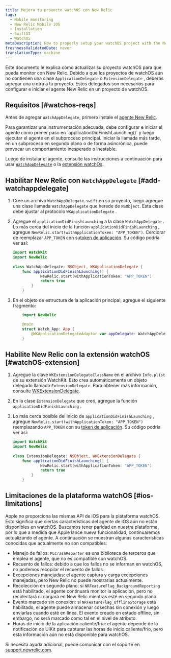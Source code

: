 ```yaml
---
title: Mejora tu proyecto watchOS con New Relic
tags:
  - Mobile monitoring
  - New Relic Mobile iOS
  - Installation
  - SwiftUI
  - WatchOS
metaDescription: How to properly setup your watchOS project with the New Relic agent.
freshnessValidatedDate: never
translationType: machine
---
```


Este documento le explica cómo actualizar su proyecto watchOS para que pueda monitor con New Relic. Debido a que los proyectos de watchOS aún no contienen una clase `ApplicationDelegate` o `ExtensionDelegate` , deberás agregar una u otra a tu proyecto. Estos delegados son necesarios para configurar e iniciar el agente New Relic en un proyecto de watchOS.

## Requisitos [#watchos-reqs]

Antes de agregar `WatchAppDelegate`, primero instale el [agente New Relic](/docs/mobile-monitoring/new-relic-mobile-ios/installation/spm-installation).

<Callout variant="important">
  Para garantizar una instrumentación adecuada, debe configurar e iniciar el agente como primer paso en `applicationDidFinishLaunching()` y luego ejecutar el agente en el subproceso principal. Iniciar la llamada más tarde, en un subproceso en segundo plano o de forma asincrónica, puede provocar un comportamiento inesperado o inestable.
</Callout>

Luego de instalar el agente, consulte las instrucciones a continuación para usar [`WatchAppDelegate`](#add-watchappdelegate) o la [extensión watchOs](#watchOS-extension).

## Habilitar New Relic con `WatchAppDelegate` [#add-watchappdelegate]

1. Cree un archivo `WatchAppDelegate.swift` en su proyecto, luego agregue una clase llamada `WatchAppDelegate` que herede de `NSObject`. Esta clase debe ajustar al protocolo `WKApplicationDelegate` .

2. Agregue el `applicationDidFinishLaunching` a la clase `WatchAppDelegate` . Lo más cerca del inicio de la función `applicationDidFinishLaunching` , agregue `NewRelic.start(withApplicationToken: "APP_TOKEN")`. Cerciorar de reemplazar `APP_TOKEN` con su[token de aplicación](/docs/mobile-apps/viewing-your-application-token). Su código podría ver así:

   ```swift
   import WatchKit
   import NewRelic
       
   class WatchAppDelegate: NSObject, WKApplicationDelegate {
       func applicationDidFinishLaunching() {
               NewRelic.start(withApplicationToken: "APP_TOKEN")
               return true
           }
       }
   ```

3. En el objeto de estructura de la aplicación principal, agregue el siguiente fragmento:

   ```swift
       import NewRelic

       @main
       struct Watch_App: App {
           @WKApplicationDelegateAdaptor var appDelegate: WatchAppDelegate
       }
   ```

## Habilite New Relic con la extensión watchOS [#watchOS-extension]

1. Agregue la clave `WKExtensionDelegateClassName` en el archivo `Info.plist` de su extensión WatchKit. Esto crea automáticamente un objeto delegado llamado `ExtensionDelegate`. Para obtener más información, consulte [WKExtensionDelegate](https://developer.apple.com/documentation/watchkit/wkextensiondelegate).

2. En la clase `ExtensionDelegate` que creó, agregue la función `applicationDidFinishLaunching` .

3. Lo más cerca posible del inicio de `applicationDidFinishLaunching` , agregue `NewRelic.start(withApplicationToken: "APP_TOKEN")` reemplazando `APP_TOKEN` con su [token de aplicación](/docs/mobile-apps/viewing-your-application-token). Su código podría ver así:

   ```swift
   import WatckKit
   import NewRelic
       
   class ExtensionDelegate: NSObject, WKExtensionDelegate {
       func applicationDidFinishLaunching() {
               NewRelic.start(withApplicationToken: "APP_TOKEN")
               return true
           }
       }
   ```

## Limitaciones de la plataforma watchOS [#ios-limitations]

Apple no proporciona las mismas API de iOS para la plataforma watchOS. Esto significa que ciertas características del agente de iOS aún no están disponibles en watchOS. Buscamos tener paridad en nuestra plataforma, por lo que a medida que Apple lance nueva funcionalidad, continuaremos actualizando el agente. A continuación se muestran algunas características conocidas que actualmente no son compatibles:

* Manejo de fallos: `PLCrashReporter` es una biblioteca de terceros que emplea el agente, que no es compatible con watchOS.
* Recuento de fallos: debido a que los fallos no se informan en watchOS, no podemos recopilar el recuento de fallos.
* Excepciones manejadas: el agente captura y carga excepciones manejadas, pero New Relic no puede mostrarlas actualmente.
* Recolección en segundo plano: si `NRFeatureFlag_BackgroundReporting` está habilitado, el agente continuará monitor la aplicación, pero no recolectará ni cargará en New Relic mientras esté en segundo plano.
* Evento marcado sin conexión: si `NRFeatureFlag_OfflineStorage` está habilitado, el agente puede almacenar cosechas sin conexión y luego enviarlas cuando esté en línea. El evento creado en estado offline, sin embargo, no será marcado como tal en el nivel de atributo.
* Horas de inicio de la aplicación caliente/fría: el agente depende de la notificación de UIKit para capturar las horas de inicio caliente/frío, pero esta información aún no está disponible para watchOS.

Si necesita ayuda adicional, puede comunicar con el soporte en [support.newrelic.com](https://support.newrelic.com).
